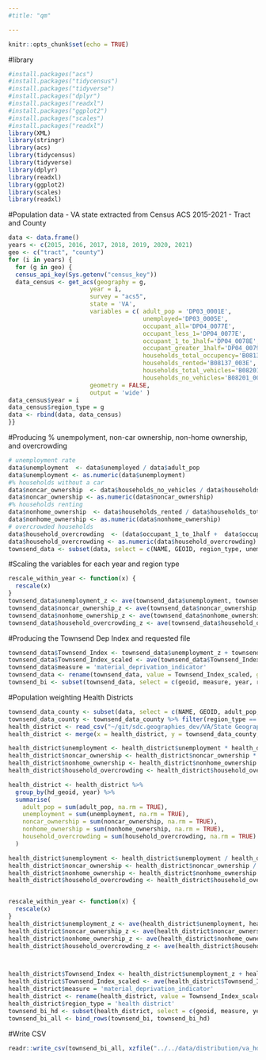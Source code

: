 ```yaml
---
#title: "qm"

---
```

```r
knitr::opts_chunk$set(echo = TRUE)
```
#library
```r
#install.packages("acs")
#install.packages("tidycensus")
#install.packages("tidyverse")
#install.packages("dplyr")
#install.packages("readxl")
#install.packages("ggplot2")
#install.packages("scales")
#install.packages("readxl")
library(XML)
library(stringr)
library(acs)
library(tidycensus)
library(tidyverse)
library(dplyr)
library(readxl)
library(ggplot2)
library(scales)
library(readxl)
```

#Population data - VA state extracted from Census ACS 2015-2021 - Tract and County
```r
data <- data.frame()
years <- c(2015, 2016, 2017, 2018, 2019, 2020, 2021)
geo <- c("tract", "county")
for (i in years) {
  for (g in geo) {
  census_api_key(Sys.getenv("census_key"))
  data_census <- get_acs(geography = g,
                       year = i,
                       survey = "acs5",
                       state = 'VA',
                       variables = c( adult_pop = 'DP03_0001E', 
                                      unemployed='DP03_0005E',
                                      occupant_all='DP04_0077E',
                                      occupant_less_1='DP04_0077E',
                                      occupant_1_to_1half='DP04_0078E',
                                      occupant_greater_1half='DP04_0079E',
                                      households_total_occupency='B08137_001E',
                                      households_rented='B08137_003E',
                                      households_total_vehicles='B08201_001E',
                                      households_no_vehicles='B08201_002E'),
                       geometry = FALSE,
                       output = 'wide' ) 
data_census$year = i
data_census$region_type = g
data <- rbind(data, data_census)
}}
```


#Producing % unempolyment, non-car ownership, non-home ownership, and overcrowding 
```r
# unemployment rate 
data$unemployment  <- data$unemployed / data$adult_pop
data$unemployment <- as.numeric(data$unemployment)
#% households without a car 
data$noncar_ownership  <- data$households_no_vehicles / data$households_total_vehicles
data$noncar_ownership <- as.numeric(data$noncar_ownership)
#% households renting
data$nonhome_ownership  <- data$households_rented / data$households_total_occupency
data$nonhome_ownership <- as.numeric(data$nonhome_ownership)
# overcrowded households 
data$household_overcrowding  <- (data$occupant_1_to_1half +  data$occupant_greater_1half) / data$occupant_all
data$household_overcrowding <- as.numeric(data$household_overcrowding)
townsend_data <- subset(data, select = c(NAME, GEOID, region_type, unemployment, noncar_ownership, nonhome_ownership, household_overcrowding, year))
```



#Scaling the variables for each year and region type 
```r


rescale_within_year <- function(x) {
  rescale(x)
}
townsend_data$unemployment_z <- ave(townsend_data$unemployment, townsend_data$year, townsend_data$region_type, FUN = rescale_within_year)
townsend_data$noncar_ownership_z <- ave(townsend_data$noncar_ownership, townsend_data$year, townsend_data$region_type, FUN = rescale_within_year)
townsend_data$nonhome_ownership_z <- ave(townsend_data$nonhome_ownership, townsend_data$year, townsend_data$region_type, FUN = rescale_within_year)
townsend_data$household_overcrowding_z <- ave(townsend_data$household_overcrowding, townsend_data$year, townsend_data$region_type, FUN = rescale_within_year)
```


#Producing the Townsend Dep Index and requested file 
```r
townsend_data$Townsend_Index <- townsend_data$unemployment_z + townsend_data$noncar_ownership_z +          townsend_data$nonhome_ownership_z + townsend_data$household_overcrowding_z
townsend_data$Townsend_Index_scaled <- ave(townsend_data$Townsend_Index, townsend_data$year, townsend_data$region_type, FUN = rescale_within_year)
townsend_data$measure = 'material_deprivation_indicator'
townsend_data <- rename(townsend_data, value = Townsend_Index_scaled, geoid = GEOID)
townsend_bi <- subset(townsend_data, select = c(geoid, measure, year, region_type, value))
```


#Population weighting Health Districts
```r
townsend_data_county <- subset(data, select = c(NAME, GEOID, adult_pop, region_type, unemployment, noncar_ownership, nonhome_ownership, household_overcrowding, year))
townsend_data_county <- townsend_data_county %>% filter(region_type == 'county')
health_district <- read_csv("~/git/sdc.geographies_dev/VA/State Geographies/Health Districts/2020/data/distribution/va_ct_to_hd_crosswalk.csv")
health_district <- merge(x = health_district, y = townsend_data_county, by.x = "ct_geoid", by.y = "GEOID")

health_district$unemployment <- health_district$unemployment * health_district$adult_pop
health_district$noncar_ownership <- health_district$noncar_ownership * health_district$adult_pop
health_district$nonhome_ownership <- health_district$nonhome_ownership * health_district$adult_pop
health_district$household_overcrowding <- health_district$household_overcrowding * health_district$adult_pop

health_district <- health_district %>%
  group_by(hd_geoid, year) %>%
  summarise(
    adult_pop = sum(adult_pop, na.rm = TRUE),
    unemployment = sum(unemployment, na.rm = TRUE),
    noncar_ownership = sum(noncar_ownership, na.rm = TRUE),
    nonhome_ownership = sum(nonhome_ownership, na.rm = TRUE),
    household_overcrowding = sum(household_overcrowding, na.rm = TRUE)
  )

health_district$unemployment <- health_district$unemployment / health_district$adult_pop
health_district$noncar_ownership <- health_district$noncar_ownership / health_district$adult_pop
health_district$nonhome_ownership <- health_district$nonhome_ownership / health_district$adult_pop
health_district$household_overcrowding <- health_district$household_overcrowding / health_district$adult_pop


rescale_within_year <- function(x) {
  rescale(x)
}
health_district$unemployment_z <- ave(health_district$unemployment, health_district$year, FUN = rescale_within_year)
health_district$noncar_ownership_z <- ave(health_district$noncar_ownership, health_district$year, FUN = rescale_within_year)
health_district$nonhome_ownership_z <- ave(health_district$nonhome_ownership, health_district$year, FUN = rescale_within_year)
health_district$household_overcrowding_z <- ave(health_district$household_overcrowding, health_district$year, FUN = rescale_within_year)



health_district$Townsend_Index <- health_district$unemployment_z + health_district$noncar_ownership_z + health_district$nonhome_ownership_z + health_district$household_overcrowding_z
health_district$Townsend_Index_scaled <- ave(health_district$Townsend_Index, health_district$year, FUN = rescale_within_year)
health_district$measure = 'material_deprivation_indicator'
health_district <- rename(health_district, value = Townsend_Index_scaled, geoid = hd_geoid)
health_district$region_type = 'health district'
townsend_bi_hd <- subset(health_district, select = c(geoid, measure, year, region_type, value))
townsend_bi_all <- bind_rows(townsend_bi, townsend_bi_hd)


```



#Write CSV
```r

readr::write_csv(townsend_bi_all, xzfile("../../data/distribution/va_hdcttr_vdh_2015_2021_material_deprivation_index.csv.xz", compression = 9))

```

